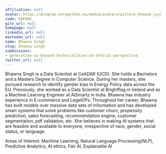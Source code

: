 ```yaml
---
affiliation: null
avatar: https://program.europython.eu/media/avatars/picture_bhawna_LyvGSrk.jpeg
code: EAPUNV
gitx_url: null
homepage: null
linkedin_url: null
mastodon_url: null
name: Bhawna Singh
slug: bhawna-singh
submissions:
- generative-ai-beyond-technicalities-an-ethical-perspective
twitter_url: null
---
```


Bhawna Singh is a Data Scientist at CeADAR (UCD). She holds a Bachelors and a Masters Degree in Computer Science. During her masters, she pursued research to identify gender bias in Energy Policy data across the EU. Previously, she worked as a Data Scientist at Brightflag in Ireland and as a Machine Learning Engineer at AISmartz in India. Bhawna has industry experience in E-commerce and LegalOPs. Throughout her career, Bhawna has built models over massive data sets of information and has developed smart systems that solve problems like customer churn, propensity prediction, sales forecasting, recommendation engine, customer segmentation, pdf validation, etc. She believes in making AI systems that are feasible and available to everyone, irrespective of race, gender, social status, or language.

Areas of Interest:
Machine Learning, Natural Language Processing(NLP), Predictive Analytics, AI ethics, Fair AI, Explainable AI
